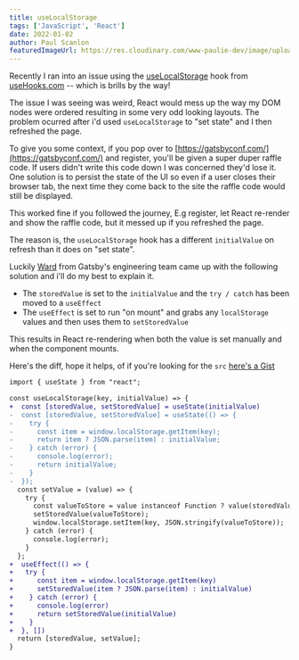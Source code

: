 ```yaml
---
title: useLocalStorage
tags: ['JavaScript', 'React']
date: 2022-01-02
author: Paul Scanlon
featuredImageUrl: https://res.cloudinary.com/www-paulie-dev/image/upload/v1641062596/paulie.dev/2022/01/use-local-storage_hj0ddg.jpg
---
```


Recently I ran into an issue using the [useLocalStorage](https://usehooks.com/useLocalStorage) hook from
[useHooks.com](https://usehooks.com/) -- which is brills by the way!

The issue I was seeing was weird, React would mess up the way my DOM nodes were ordered resulting in some very odd
looking layouts. The problem ocurred after i'd used `useLocalStorage` to "set state" and I then refreshed the page.

To give you some context, if you pop over to [https://gatsbyconf.com/](https://gatsbyconf.com/) and register, you'll be
given a super duper raffle code. If users didn't write this code down I was concerned they'd lose it. One solution is to
persist the state of the UI so even if a user closes their browser tab, the next time they come back to the site the
raffle code would still be displayed.

This worked fine if you followed the journey, E.g register, let React re-render and show the raffle code, but it messed
up if you refreshed the page.

The reason is, the `useLocalStorage` hook has a different `initialValue` on refresh than it does on "set state".

Luckily [Ward](https://twitter.com/wardpeet) from Gatsby's engineering team came up with the following solution and i'll
do my best to explain it.

- The `storedValue` is set to the `initialValue` and the `try / catch` has been moved to a `useEffect`
- The `useEffect` is set to run "on mount" and grabs any `localStorage` values and then uses them to `setStoredValue`

This results in React re-rendering when both the value is set manually and when the component mounts.

Here's the diff, hope it helps, of if you're looking for the `src`
[here's a Gist](https://gist.github.com/PaulieScanlon/433f3113e42da97339e6707278f9524c)

```diff
import { useState } from "react";

const useLocalStorage(key, initialValue) => {
+  const [storedValue, setStoredValue] = useState(initialValue)
-  const [storedValue, setStoredValue] = useState(() => {
-    try {
-      const item = window.localStorage.getItem(key);
-      return item ? JSON.parse(item) : initialValue;
-    } catch (error) {
-      console.log(error);
-      return initialValue;
-    }
-  });
  const setValue = (value) => {
    try {
      const valueToStore = value instanceof Function ? value(storedValue) : value;
      setStoredValue(valueToStore);
      window.localStorage.setItem(key, JSON.stringify(valueToStore));
    } catch (error) {
      console.log(error);
    }
  };
+  useEffect(() => {
+   try {
+      const item = window.localStorage.getItem(key)
+      setStoredValue(item ? JSON.parse(item) : initialValue)
+    } catch (error) {
+      console.log(error)
+      return setStoredValue(initialValue)
+    }
+  }, [])
  return [storedValue, setValue];
}
```

